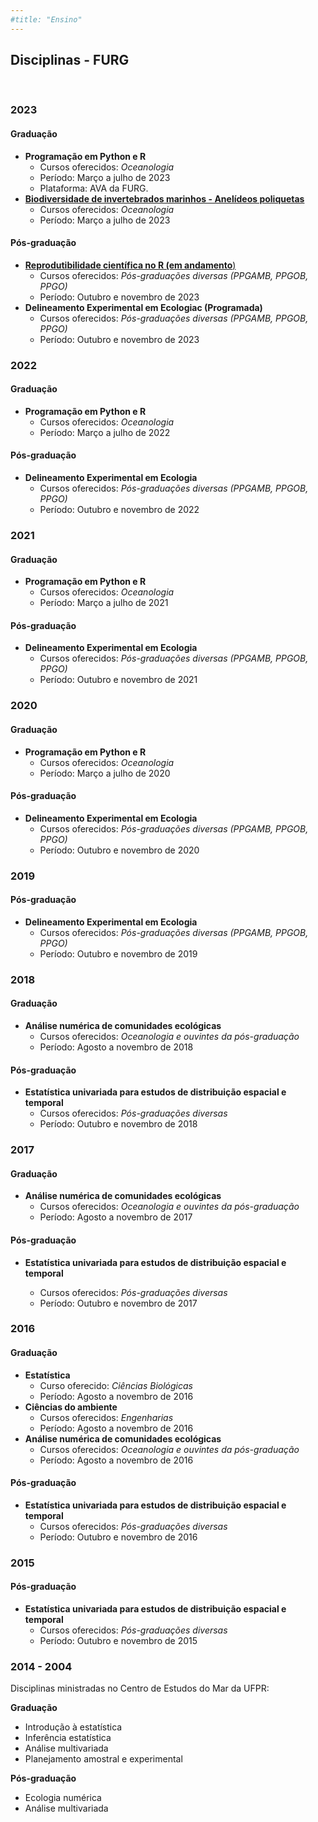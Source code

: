 ```yaml
---
#title: "Ensino"
---
```


## Disciplinas - FURG

<br>

### **2023**

#### Graduação

- **Programação em Python e R**
  - Cursos oferecidos: *Oceanologia*
  - Período: Março a julho de 2023
  - Plataforma: AVA da FURG.

- [**Biodiversidade de invertebrados marinhos - Anelídeos poliquetas**](https://mauricio-camargo.github.io/Biodiversidade2023/)
  - Cursos oferecidos: *Oceanologia*
  - Período: Março a julho de 2023

#### Pós-graduação

- [**Reprodutibilidade científica no R (em andamento**)](https://mauricio-camargo.github.io/reprodu2023/)
  - Cursos oferecidos: *Pós-graduações diversas (PPGAMB, PPGOB, PPGO)*
  - Período: Outubro e novembro de 2023

- **Delineamento Experimental em Ecologiac (Programada)**
  - Cursos oferecidos: *Pós-graduações diversas (PPGAMB, PPGOB, PPGO)*
  - Período: Outubro e novembro de 2023

### **2022**

#### Graduação

- **Programação em Python e R**
  - Cursos oferecidos: *Oceanologia*
  - Período: Março a julho de 2022

#### Pós-graduação

- **Delineamento Experimental em Ecologia**
  - Cursos oferecidos: *Pós-graduações diversas (PPGAMB, PPGOB, PPGO)*
  - Período: Outubro e novembro de 2022

### **2021**

#### Graduação

- **Programação em Python e R**
  - Cursos oferecidos: *Oceanologia*
  - Período: Março a julho de 2021

#### Pós-graduação

- **Delineamento Experimental em Ecologia**
  - Cursos oferecidos: *Pós-graduações diversas (PPGAMB, PPGOB, PPGO)*
  - Período: Outubro e novembro de 2021

### **2020**

#### Graduação

- **Programação em Python e R**
  - Cursos oferecidos: *Oceanologia*
  - Período: Março a julho de 2020

#### Pós-graduação

- **Delineamento Experimental em Ecologia**
  - Cursos oferecidos: *Pós-graduações diversas (PPGAMB, PPGOB, PPGO)*
  - Período: Outubro e novembro de 2020

### **2019**

#### Pós-graduação

- **Delineamento Experimental em Ecologia**
  - Cursos oferecidos: *Pós-graduações diversas (PPGAMB, PPGOB, PPGO)*
  - Período: Outubro e novembro de 2019

### **2018**

#### Graduação

- **Análise numérica de comunidades  ecológicas**
  - Cursos oferecidos: *Oceanologia e ouvintes da pós-graduação*
  - Período: Agosto a novembro de 2018

  <!-- (curso_comunidades_2018.html) -->
 
#### Pós-graduação

- **Estatística univariada para estudos de distribuição espacial e temporal**
  - Cursos oferecidos: *Pós-graduações diversas*
  - Período: Outubro e novembro de 2018

<!-- curso_univariada_2018.html) --> 


### **2017**

#### Graduação

 - **Análise numérica de comunidades  ecológicas**   
    + Cursos oferecidos: *Oceanologia e ouvintes da pós-graduação*
    + Período: Agosto a novembro de 2017

#### Pós-graduação

- **Estatística univariada para estudos de distribuição espacial e temporal**  

    + Cursos oferecidos: *Pós-graduações diversas*
    + Período: Outubro e novembro de 2017

### **2016**

#### Graduação

- **Estatística**  
    + Curso oferecido: *Ciências Biológicas*  
    + Período: Agosto a novembro de 2016

- **Ciências do ambiente**
    + Cursos oferecidos: *Engenharias*  
    + Período: Agosto a novembro de 2016  

 - **Análise numérica de comunidades  ecológicas**   
    + Cursos oferecidos: *Oceanologia e ouvintes da pós-graduação*
    + Período: Agosto a novembro de 2016

#### Pós-graduação

- **Estatística univariada para estudos de distribuição espacial e temporal**
    + Cursos oferecidos: *Pós-graduações diversas*
    + Período: Outubro e novembro de 2016

### **2015**

#### Pós-graduação

- **Estatística univariada para estudos de distribuição espacial e temporal**
    + Cursos oferecidos: *Pós-graduações diversas*
    + Período: Outubro e novembro de 2015

### **2014 - 2004**

Disciplinas ministradas no Centro de Estudos do Mar da UFPR:  

**Graduação**

- Introdução à estatística
- Inferência estatística
- Análise multivariada
- Planejamento amostral e experimental

**Pós-graduação**

- Ecologia numérica
- Análise multivariada
